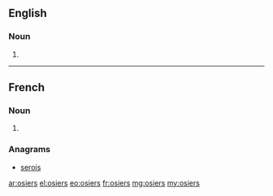 ==English==

===Noun===
{{head|en}}

# {{plural of|osier}}

----

==French==

===Noun===
{{head|fr|g=m-p}}

# {{plural of|osier|lang=fr}}

===Anagrams===
* [[serois#French|serois]]

[[ar:osiers]]
[[el:osiers]]
[[eo:osiers]]
[[fr:osiers]]
[[mg:osiers]]
[[my:osiers]]